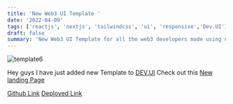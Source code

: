 ```yaml
---
title: 'New Web3 UI Template '
date: '2022-04-09'
tags: ['reactjs', 'nextjs', 'tailwindcss', 'ui', 'responsive','Dev.UI']
draft: false
summary: 'New Web3 UI Template for all the web3 developers made using next js and tailwindcss'
---
```


<img src="/template6.webp" alt="template6" />


Hey guys I have just added new Template to [DEV.UI](https://dev-ui.vercel.app/)
Check out this [New landing Page](https://dev-ui.vercel.app/templates/nftlandingpage)

[Github Link](https://github.com/kumard3/dev-ui-templates/tree/main/template-6)
[Deployed Link](https://circle-chain-web3.pages.dev/)